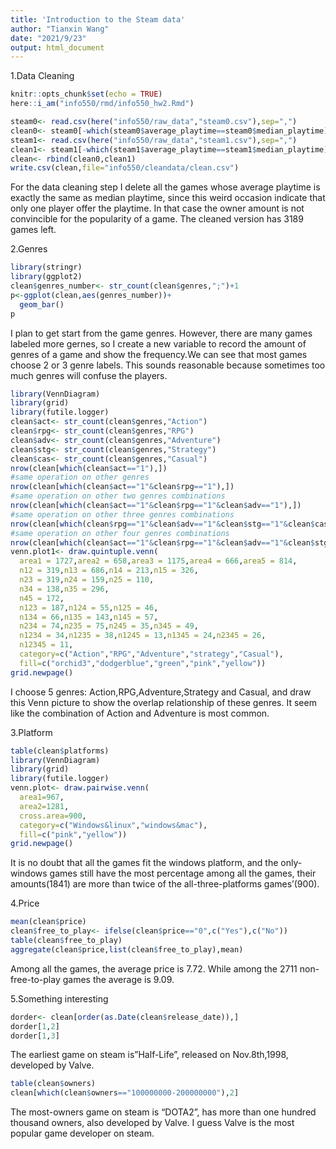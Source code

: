 ---
title: 'Introduction to the Steam data'
author: "Tianxin Wang"
date: "2021/9/23"
output: html_document
---
1.Data Cleaning
```{r setup}
knitr::opts_chunk$set(echo = TRUE)
here::i_am("info550/rmd/info550_hw2.Rmd")

steam0<- read.csv(here("info550/raw_data","steam0.csv"),sep=",")
clean0<- steam0[-which(steam0$average_playtime==steam0$median_playtime),]
steam1<- read.csv(here("info550/raw_data","steam1.csv"),sep=",")
clean1<- steam1[-which(steam1$average_playtime==steam1$median_playtime),]
clean<- rbind(clean0,clean1)
write.csv(clean,file="info550/cleandata/clean.csv")
```
For the data cleaning step I delete all the games whose average playtime is exactly the same as median playtime, since this weird occasion indicate that only one player offer the playtime. In that case the owner amount is not convincible for the popularity of a game. The cleaned version has 3189 games left.

2.Genres
```{r}
library(stringr)
library(ggplot2)
clean$genres_number<- str_count(clean$genres,";")+1
p<-ggplot(clean,aes(genres_number))+
  geom_bar()
p
```
I plan to get start from the game genres. However, there are many games labeled more gernes, so I create a new variable to record the amount of genres of a game and show the frequency.We can see that most games choose 2 or 3 genre labels. This sounds reasonable because sometimes too much genres will confuse the players.
```{r}
library(VennDiagram)
library(grid)
library(futile.logger)
clean$act<- str_count(clean$genres,"Action")
clean$rpg<- str_count(clean$genres,"RPG")
clean$adv<- str_count(clean$genres,"Adventure")
clean$stg<- str_count(clean$genres,"Strategy")
clean$cas<- str_count(clean$genres,"Casual")
nrow(clean[which(clean$act=="1"),])
#same operation on other genres
nrow(clean[which(clean$act=="1"&clean$rpg=="1"),])
#same operation on other two genres combinations
nrow(clean[which(clean$act=="1"&clean$rpg=="1"&clean$adv=="1"),])
#same operation on other three genres combinations
nrow(clean[which(clean$rpg=="1"&clean$adv=="1"&clean$stg=="1"&clean$cas=="1"),])
#same operation on other four genres combinations
nrow(clean[which(clean$act=="1"&clean$rpg=="1"&clean$adv=="1"&clean$stg=="1"&clean$cas=="1"),])
venn.plot1<- draw.quintuple.venn(
  area1 = 1727,area2 = 658,area3 = 1175,area4 = 666,area5 = 814,
  n12 = 319,n13 = 686,n14 = 213,n15 = 326,
  n23 = 319,n24 = 159,n25 = 110,
  n34 = 138,n35 = 296,
  n45 = 172,
  n123 = 187,n124 = 55,n125 = 46,
  n134 = 66,n135 = 143,n145 = 57,
  n234 = 74,n235 = 75,n245 = 35,n345 = 49,
  n1234 = 34,n1235 = 38,n1245 = 13,n1345 = 24,n2345 = 26,
  n12345 = 11,
  category=c("Action","RPG","Adventure","strategy","Casual"),
  fill=c("orchid3","dodgerblue","green","pink","yellow"))
grid.newpage()
```
I choose 5 genres: Action,RPG,Adventure,Strategy and Casual, and draw this Venn picture to show the overlap relationship of these genres. It seem like the combination of Action and Adventure is most common.

3.Platform
```{r}
table(clean$platforms)
library(VennDiagram)
library(grid)
library(futile.logger)
venn.plot<- draw.pairwise.venn(
  area1=967,
  area2=1281,
  cross.area=900,
  category=c("Windows&linux","windows&mac"),
  fill=c("pink","yellow"))
grid.newpage()
```
It is no doubt that all the games fit the windows platform, and the only-windows games still have the most percentage among all the games, their amounts(1841) are more than twice of the all-three-platforms games'(900).

4.Price
```{r}
mean(clean$price)
clean$free_to_play<- ifelse(clean$price=="0",c("Yes"),c("No"))
table(clean$free_to_play)
aggregate(clean$price,list(clean$free_to_play),mean)
```
Among all the games, the average price is 7.72. While among the 2711 non-free-to-play games the average is 9.09.

5.Something interesting 
```{r}
dorder<- clean[order(as.Date(clean$release_date)),]
dorder[1,2]
dorder[1,3]
```
The earliest game on steam is"Half-Life", released on Nov.8th,1998, developed by Valve.
```{r}
table(clean$owners)
clean[which(clean$owners=="100000000-200000000"),2]
```
The most-owners game on steam is "DOTA2", has more than one hundred thousand owners, also developed by Valve. I guess Valve is the most popular game developer on steam.
